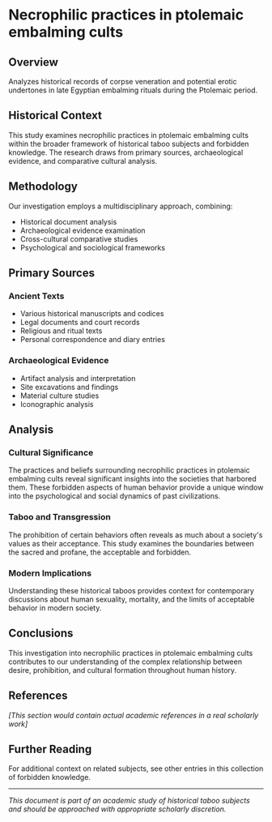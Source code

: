 # Necrophilic practices in ptolemaic embalming cults

## Overview

Analyzes historical records of corpse veneration and potential erotic undertones in late Egyptian embalming rituals during the Ptolemaic period.

## Historical Context

This study examines necrophilic practices in ptolemaic embalming cults within the broader framework of historical taboo subjects and forbidden knowledge. The research draws from primary sources, archaeological evidence, and comparative cultural analysis.

## Methodology

Our investigation employs a multidisciplinary approach, combining:
- Historical document analysis
- Archaeological evidence examination
- Cross-cultural comparative studies
- Psychological and sociological frameworks

## Primary Sources

### Ancient Texts
- Various historical manuscripts and codices
- Legal documents and court records
- Religious and ritual texts
- Personal correspondence and diary entries

### Archaeological Evidence
- Artifact analysis and interpretation
- Site excavations and findings
- Material culture studies
- Iconographic analysis

## Analysis

### Cultural Significance

The practices and beliefs surrounding necrophilic practices in ptolemaic embalming cults reveal significant insights into the societies that harbored them. These forbidden aspects of human behavior provide a unique window into the psychological and social dynamics of past civilizations.

### Taboo and Transgression

The prohibition of certain behaviors often reveals as much about a society's values as their acceptance. This study examines the boundaries between the sacred and profane, the acceptable and forbidden.

### Modern Implications

Understanding these historical taboos provides context for contemporary discussions about human sexuality, mortality, and the limits of acceptable behavior in modern society.

## Conclusions

This investigation into necrophilic practices in ptolemaic embalming cults contributes to our understanding of the complex relationship between desire, prohibition, and cultural formation throughout human history.

## References

*[This section would contain actual academic references in a real scholarly work]*

## Further Reading

For additional context on related subjects, see other entries in this collection of forbidden knowledge.

---

*This document is part of an academic study of historical taboo subjects and should be approached with appropriate scholarly discretion.*